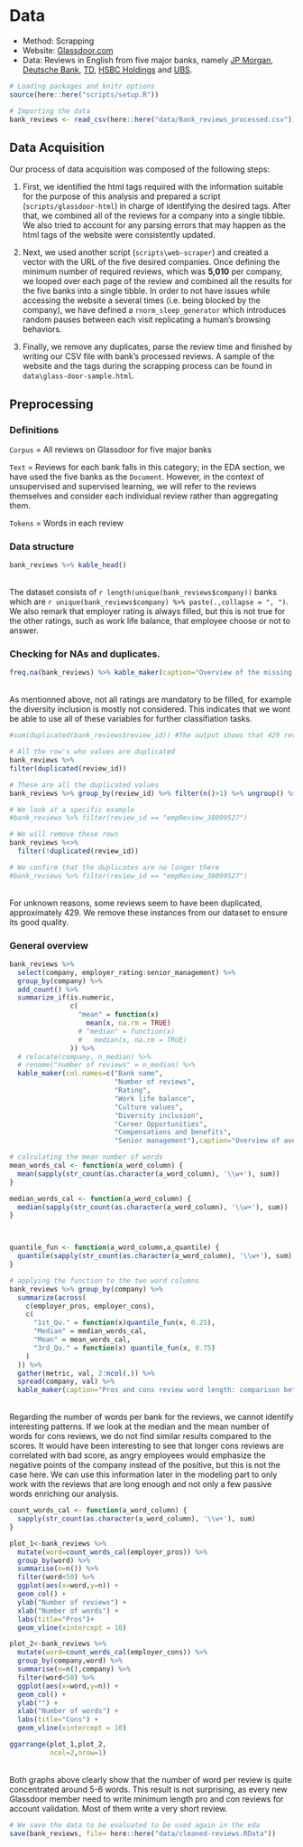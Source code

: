 # Data
* Method: Scrapping
* Website: [Glassdoor.com](http://glassdoor.com/) 
* Data: Reviews in English from five major banks, namely [JP Morgan](https://www.jpmorgan.com/CH/en/about-us), [Deutsche Bank](https://www.db.com/index?language_id=1), [TD](https://www.td.com/ca/en/about-td/), [HSBC Holdings](HSBC Holdings) and [UBS](https://www.ubs.com/).

```r
# Loading packages and knitr options
source(here::here("scripts/setup.R"))

# Importing the data
bank_reviews <- read_csv(here::here("data/Bank_reviews_processed.csv"))
```

## Data Acquisition
Our process of data acquisition was composed of the following steps:

1. First, we identified the html tags required with the information suitable for the purpose of this analysis and prepared a script (`scripts/glassdoor-html`) in charge of identifying the desired tags. After that, we combined all of the reviews for a company into a single tibble. We also tried to account for any parsing errors that may happen as the html tags of the website were consistently updated.

2. Next, we used another script (`scripts\web-scraper`) and created a vector with the URL of the five desired companies. Once defining the minimum number of required reviews, which was **5,010** per company, we looped over each page of the review and combined all the results for the five banks into a single tibble. In order to not have issues while accessing the website a several times (i.e. being blocked by the company), we have defined a `rnorm_sleep_generator` which introduces random pauses between each visit replicating a human's browsing behaviors.

3. Finally, we remove any duplicates, parse the review time and finished by writing our CSV file with bank's processed reviews. A sample of the website and the tags during the scrapping process can be found in `data\glass-door-sample.html`.

## Preprocessing

### Definitions

`Corpus` = All reviews on Glassdoor for five major banks

`Text` = Reviews for each bank falls in this category; in the EDA section, we have used the five banks as the `Document`. However, in the context of unsupervised and supervised learning, we will refer to the reviews themselves and consider each individual review rather than aggregating them.

`Tokens` = Words in each review

### Data structure

```r
bank_reviews %>% kable_head()
```

<br />
The dataset consists of `r length(unique(bank_reviews$company))` banks which are `r unique(bank_reviews$company) %>% paste(.,collapse = ", ")`. We also remark that employer rating is always filled, but this is not true for the other ratings, such as work life balance, that employee choose or not to answer.
<br />

### Checking for NAs and duplicates.

```r
freq.na(bank_reviews) %>% kable_maker(caption="Overview of the missing values",col.names=c("Number of missing values","%")) 
```

<br />
As mentionned above, not all ratings are mandatory to be filled, for example the diversity inclusion is mostly not considered. This indicates that we wont be able to use all of these variables for further classifiation tasks.
<br />

```r
#sum(duplicated(bank_reviews$review_id)) #The output shows that 429 reviews are duplicated, let's check them

# All the row's who values are duplicated
bank_reviews %>%
filter(duplicated(review_id))

# These are all the duplicated values
bank_reviews %>% group_by(review_id) %>% filter(n()>1) %>% ungroup() %>% kable_head()

# We look at a specific example
#bank_reviews %>% filter(review_id == "empReview_38099527")

# We will remove these rows
bank_reviews %<>%
  filter(!duplicated(review_id))

# We confirm that the duplicates are no longer there
#bank_reviews %>% filter(review_id == "empReview_38099527")
```

<br />
For unknown reasons, some reviews seem to have been duplicated, approximately 429. We remove these instances from our dataset to ensure its good quality. 
<br />

### General overview
```r
bank_reviews %>%
  select(company, employer_rating:senior_management) %>%
  group_by(company) %>%
  add_count() %>%
  summarize_if(is.numeric,
               c(
                 "mean" = function(x)
                   mean(x, na.rm = TRUE)
                 # "median" = function(x)
                 #   median(x, na.rm = TRUE)
               )) %>%
  # relocate(company, n_median) %>%
  # rename("number of reviews" = n_median) %>%
  kable_maker(col.names=c("Bank name",
                          "Number of reviews",
                          "Rating",
                          "Work life balance",
                          "Culture values",
                          "Diversity inclusion",
                          "Career Opportunities",
                          "Compensations and benefits",
                          "Senior management"),caption="Overview of average scores")
```


```r
# calculating the mean number of words
mean_words_cal <- function(a_word_column) {
  mean(sapply(str_count(as.character(a_word_column), '\\w+'), sum))
}

median_words_cal <- function(a_word_column) {
  median(sapply(str_count(as.character(a_word_column), '\\w+'), sum))
}



quantile_fun <- function(a_word_column,a_quantile) {
  quantile(sapply(str_count(as.character(a_word_column), '\\w+'), sum), a_quantile, na.rm = TRUE)
}

# applying the function to the two word columns
bank_reviews %>% group_by(company) %>%
  summarize(across(
    c(employer_pros, employer_cons),
    c(
      "1st_Qu." = function(x)quantile_fun(x, 0.25),
      "Median" = median_words_cal,
      "Mean" = mean_words_cal,
      "3rd_Qu." = function(x) quantile_fun(x, 0.75)
    )
  )) %>%
  gather(metric, val, 2:ncol(.)) %>%
  spread(company, val) %>% 
  kable_maker(caption="Pros and cons review word length: comparison between banks")

```

<br />
Regarding the number of words per bank for the reviews, we cannot identify interesting patterns. If we look at the median and the mean number of words for cons reviews, we do not find similar results compared to the scores. It would have been interesting to see that longer cons reviews are correlated with bad score, as angry employees would emphasize the negative points of the company instead of the positive, but this is not the case here. We can use this information later in the modeling part to only work with the reviews that are long enough and not only a few passive words enriching our analysis.
<br />

```r
count_words_cal <- function(a_word_column) {
  sapply(str_count(as.character(a_word_column), '\\w+'), sum)
}

plot_1<-bank_reviews %>%
  mutate(word=count_words_cal(employer_pros)) %>%
  group_by(word) %>%
  summarise(n=n()) %>%
  filter(word<50) %>%
  ggplot(aes(x=word,y=n)) +
  geom_col() +
  ylab("Number of reviews") +
  xlab("Number of words") +
  labs(title="Pros")+
  geom_vline(xintercept = 10)

plot_2<-bank_reviews %>%
  mutate(word=count_words_cal(employer_cons)) %>%
  group_by(company,word) %>%
  summarise(n=n(),company) %>%
  filter(word<50) %>%
  ggplot(aes(x=word,y=n)) +
  geom_col() +
  ylab("") +
  xlab("Number of words") +
  labs(title="Cons") +
  geom_vline(xintercept = 10)

ggarrange(plot_1,plot_2,
          ncol=2,nrow=1)
```

<br />
Both graphs above clearly show that the number of word per review is quite concentrated around 5-6 words. This result is not surprising, as every new Glassdoor member need to write minimum length pro and con reviews for account validation. Most of them write a very short review.
<br />

```r
# We save the data to be evaluated to be used again in the eda
save(bank_reviews, file= here::here("data/cleaned-reviews.RData"))
```